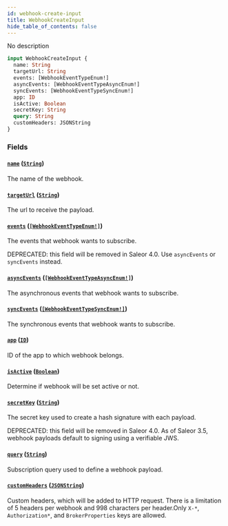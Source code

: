 ```yaml
---
id: webhook-create-input
title: WebhookCreateInput
hide_table_of_contents: false
---
```


No description

```graphql
input WebhookCreateInput {
  name: String
  targetUrl: String
  events: [WebhookEventTypeEnum!]
  asyncEvents: [WebhookEventTypeAsyncEnum!]
  syncEvents: [WebhookEventTypeSyncEnum!]
  app: ID
  isActive: Boolean
  secretKey: String
  query: String
  customHeaders: JSONString
}
```

### Fields

#### [`name`](#) ([`String`](../../../developer/api-reference/scalars/string))

The name of the webhook.

#### [`targetUrl`](#) ([`String`](../../../developer/api-reference/scalars/string))

The url to receive the payload.

#### [`events`](#) ([`[WebhookEventTypeEnum!]`](../../../developer/api-reference/enums/webhook-event-type-enum))

The events that webhook wants to subscribe.

DEPRECATED: this field will be removed in Saleor 4.0. Use `asyncEvents` or `syncEvents` instead.

#### [`asyncEvents`](#) ([`[WebhookEventTypeAsyncEnum!]`](../../../developer/api-reference/enums/webhook-event-type-async-enum))

The asynchronous events that webhook wants to subscribe.

#### [`syncEvents`](#) ([`[WebhookEventTypeSyncEnum!]`](../../../developer/api-reference/enums/webhook-event-type-sync-enum))

The synchronous events that webhook wants to subscribe.

#### [`app`](#) ([`ID`](../../../developer/api-reference/scalars/id))

ID of the app to which webhook belongs.

#### [`isActive`](#) ([`Boolean`](../../../developer/api-reference/scalars/boolean))

Determine if webhook will be set active or not.

#### [`secretKey`](#) ([`String`](../../../developer/api-reference/scalars/string))

The secret key used to create a hash signature with each payload.

DEPRECATED: this field will be removed in Saleor 4.0. As of Saleor 3.5, webhook payloads default to signing using a verifiable JWS.

#### [`query`](#) ([`String`](../../../developer/api-reference/scalars/string))

Subscription query used to define a webhook payload.

#### [`customHeaders`](#) ([`JSONString`](../../../developer/api-reference/scalars/jsonstring))

Custom headers, which will be added to HTTP request. There is a limitation of 5 headers per webhook and 998 characters per header.Only `X-*`, `Authorization*`, and `BrokerProperties` keys are allowed.
